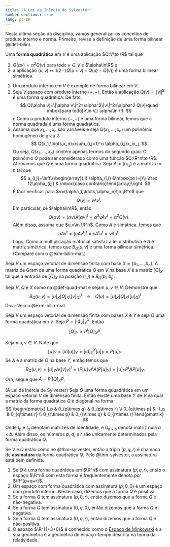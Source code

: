 ```yaml
---
title: "A Lei da Inêrcia de Sylvester"   
number-sections: true
lang: pt-BR
--- 
```



Nesta última seção da disciplina, vamos generalizar os conceitos de produto interno e norma. Primeiro, revise a definição de 
uma forma bilinear (@def-bilin).

:::{#def-}
Uma **forma quadrática** em $V$ é uma aplicação $Q:V\to \R$ tal que 

1. $Q(\alpha v)=\alpha^2 Q(v)$ para todo $v\in V$ e $\alpha\in\R$ e 
2. a aplicação $(u,v)\mapsto 1/2\cdot (Q(u+v)-Q(u)-Q(v))$ é uma forma bilinear simétrica. 
:::


:::{#exm-}
1. Um produto interno em $V$ é exemplo de forma bilinear em $V$. 
2. Seja $V$ espaço com produto interno $\left<-,-\right>$. Então a aplicação $Q(v)=\|v\|^2$ é uma forma quadrática. De fato, 
   $$
   Q(\alpha v)=\|\alpha v\|^2=\alpha^2\|v\|^2=\alpha^2 Q(v)\quad \mbox{para todo}v\in V,\ \alpha\in \R. 
   $$
   e 
   \begin{align*}
   \frac 12(Q(u+v)-Q(u)-Q(v))&=\frac 12(\|u+v\|-\|u\|-\|v\|)\\&=\frac 12(\left<u+v,u+v\right>-\left<u,u\right>-\left<v,v\right>)\\&=
   \left<u,v\right>.
   \end{align*}
Como o produto interno $\left<-,-\right>$ é uma forma bilinear, temos que a norma quadrada é uma forma quadrática. 
3. Assuma que $x_1,\ldots,x_n$ são variáveis e seja $Q(x_1,\ldots,x_n)$ um polinômio homogêneo de grau 2: 
$$
Q(x_1,\ldots,x_n)=\sum_{i,j=1}^n \alpha_{i,j}x_ix_j.
$$
Ou seja, $Q(x_1,\ldots,x_n)$ contém apenas termos do segundo grau. O polinômio $Q$ pode ser considerado como uma função 
$Q:\R^n\to \R$. Afirmamos que $Q$ é uma forma quadrática. Seja $A=(a_{i,j})$ é a matriz $n\times n$ tal que  
$$
a_{i,j}=\left\{\begin{array}{ll} \alpha_{i,i} &\mbox{se i=j}\\ \frac 12\alpha_{i,j} & \mbox{caso contrário}\end{array}\right.
$$
É fácil verificar para $v=(\alpha_1,\ldots,\alpha_n)\in \R^n$ que  
$$
Q(v)=vAv^t.
$$
Em particular, se $\alpha\in\R$, então 
$$
Q(\alpha v)=(\alpha v)A(\alpha v)^t=\alpha^2 vAv^t=\alpha^2 Q(v). 
$$
Além disso, assuma que $u,v\in \R^n$. Como $A$ é simátrica, temos que 
$$
uAv^t=(uAv^t)^t=vA^tu^t=vAu^t. 
$$
Logo,
\begin{align*}
B_Q(u,v)&=\frac 12(Q(u+v)-Q(u)-Q(v))=\frac 12 ((u+v)A(u+v)^t-uAu^t-vAv^t)\\&=\frac 12(uAv^t+vAu^t)\\&=uAv^t.
\end{align*}
Como a multiplicação matricial satisfaz a lei distributiva e $A$ é matriz simétrica, 
temos que $B_Q(u,v)$ é uma forma bilinear simétrica. (Compare com o @exm-bilin-mat.)
:::

:::{#def-quad-mat}
Seja $V$ um espaço vetorial de dimensão finita com base $X=\{b_1,\ldots,b_n\}$. 
A matriz de Gram de uma forma quadrática $Q$ em $V$ na base $X$ é a matriz  $[Q]_X$ 
tal que a entrada de $[Q]_X$ na posição $(i,j)$ é $B_Q(b_i,b_j)$. 
:::

:::{#exr-}
Seja $V$, $Q$ e $X$ como na @def-quad-mat e sejam $u,v\in V$. Demonstre que 
$$
B_Q(u,v)=[u]_X[Q]_X([v]_Q)^t \quad \mbox{e}\quad 
Q(u)=[u]_X[Q]_X([u]_Q)^t
$$ 
Dica: Veja o @exm-bilin-mat.
:::

:::{#lem-}
Seja $V$ um espaço vetorial de dimensão finita com bases $X$ e $Y$ e seja $Q$ uma forma quadrática 
em $V$. Seja $P=[\mbox{id}_V]^X_Y$. Então 
$$
[Q]_Y=P^t[Q]_XP.
$$
:::
:::{.proof}
Sejam $u,v\in V$. Note que 
$$
[u]_Y=[\mbox{id}(u)]_Y=[\mbox{id}]^X_Y[u]_Y=P[u]_Y.
$$
Se $A$ é a matriz de $Q$ na base $Y$, então temos que 
$$
B_Q(u,v)=[u]_YA([v]_Y)^t=(P[u]_Y)^tA(P[u]_Y)=[u]_YP^tAP[u]_Y.
$$
Ora, segue que $A=P^t[Q]_XP$.
:::


:::{#thm-sylvester}
(A Lei da Inêrcia de Sylvester)
Seja $Q$ uma forma quuadrática em um espaço vetorial $V$ de dimensão finita. Então existe uma base $Y$ de $V$ na qual a matriz 
da forma quadrática $Q$ é diagonal na forma 
$$
\begin{pmatrix}
I_p & 0_{p\times q} & 0_{p\times r} \\ 0_{q\times p} & -I_q & 0_{q\times r} \\ 0_{r\times p} & 0_{r\times q} & 0_{r\times r}  
\end{pmatrix}
$$
Onde $I_p$ e $I_q$ denotam matrizes de identidade, e $0_{a\times b}$ denota matriz nula $a\times b$. 
Além disso, os números $p$, $q$, e $r$ são unicamente determinados pela forma quadrática $Q$. 
:::
:::{.proof}
:::

:::{#def-quadratic-sig}
Se $V$ e $Q$ estão como no @thm-sylvester, então a tripla $(p,q,r)$ é chamada de **assinatura** da forma quadrática $Q$. Pelo @thm-sylvester, a assinatura está bem definida.  
:::

:::{#exm-sylvester-example}
1. Se $Q$ é uma forma quadrática em $\R^n$ com assinatura $(p,q,r)$, então o espaço $\R^n$ com esta forma é frequentemente denota por 
$\R^{p+q+r}$. 
2. Um espaço com forma quadrática com assinatura $(p,0,0)$ é um espaço com produto interno. Neste caso, dizemos que a forma $Q$ é positiva. 
3. Se a forma $Q$ tem assinatura $(p,0,r)$, então dizemos que a forma $Q$ é não-negativa.
4. Se a forma $Q$ tem assinatura $(0,q,0)$, então dizemos que a forma $Q$ é negativa.
5. Se a forma $Q$ tem assinatura $(0,q,r)$, então dizemos que a forma $Q$ é não-positiva.
6. O espaço $\R^{1+3+0}$ é conhecido como o [Espaço de Minkowski](https://pt.wikipedia.org/wiki/Espa%C3%A7o_de_Minkowski) e a sua geometria é a geometria de espaço-tempo descrita na teoria da relatividade. 
:::